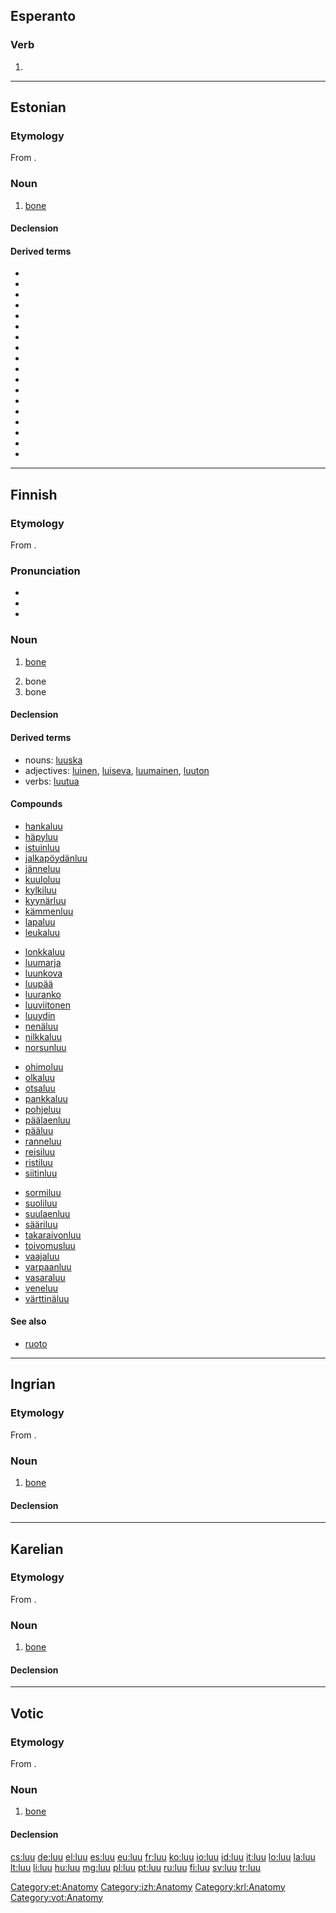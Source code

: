 {{also|lưu}}
==Esperanto==

===Verb===
{{head|eo}}

# {{eo-form of|lu|u}}

----

==Estonian==

===Etymology===
From {{etyl|urj-pro|et}} {{recons|luwi|lang=urj-pro}}.

===Noun===
{{et-noun|luu|luud}}

# {{context|skeleton|lang=et}} [[bone]]

====Declension====
{{et-decl-luu|l|u}}

====Derived terms====
* {{l|et|alalõualuu}}
* {{l|et|keeleluu}}
* {{l|et|kiilluu}}
* {{l|et|kiiruluu}}
* {{l|et|kuklaluu}}
* {{l|et|küünarluu}}
* {{l|et|ninaluu}}
* {{l|et|oimuluu}}
* {{l|et|otsmikuluu}}
* {{l|et|pealuu}}
* {{l|et|pindluu}}
* {{l|et|pisaraluu}}
* {{l|et|põhiluu}}
* {{l|et|sahkluu}}
* {{l|et|sarnaluu}}
* {{l|et|suulaeluu}}
* {{l|et|sõelluu}}
* {{l|et|ülalõualuu}}

[[Category:et:Anatomy]]

----

==Finnish==

===Etymology===
From {{etyl|urj-pro|fi}} {{recons|luwi|lang=urj-pro}}.

===Pronunciation===
* {{hyphenation|luu}}
* {{rhymes|uː|lang=fi}}
* {{IPA|[luː]|lang=fi}}

===Noun===
{{fi-noun}}

# {{context|skeleton|lang=fi}} [[bone]]
# bone {{qualifier|material}}
# bone {{qualifier|part of a corset}}

====Declension====
{{fi-decl-maa|lu|u}}

====Derived terms====
* nouns: [[luuska]]
* adjectives: [[luinen]], [[luiseva]], [[luumainen]], [[luuton]]
* verbs: [[luutua]]

====Compounds====
{{top4}}
* [[hankaluu]]
* [[häpyluu]]
* [[istuinluu]]
* [[jalkapöydänluu]]
* [[jänneluu]]
* [[kuuloluu]]
* [[kylkiluu]]
* [[kyynärluu]]
* [[kämmenluu]]
* [[lapaluu]]
* [[leukaluu]]
{{mid4}}
* [[lonkkaluu]]
* [[luumarja]]
* [[luunkova]]
* [[luupää]]
* [[luuranko]]
* [[luuviitonen]]
* [[luuydin]]
* [[nenäluu]]
* [[nilkkaluu]]
* [[norsunluu]]
{{mid4}}
* [[ohimoluu]]
* [[olkaluu]]
* [[otsaluu]]
* [[pankkaluu]]
* [[pohjeluu]]
* [[päälaenluu]]
* [[pääluu]]
* [[ranneluu]]
* [[reisiluu]]
* [[ristiluu]]
* [[siitinluu]]
{{mid4}}
* [[sormiluu]]
* [[suoliluu]]
* [[suulaenluu]]
* [[sääriluu]]
* [[takaraivonluu]]
* [[toivomusluu]]
* [[vaajaluu]]
* [[varpaanluu]]
* [[vasaraluu]]
* [[veneluu]]
* [[värttinäluu]]
{{bottom}}

====See also====
* [[ruoto]]

----

==Ingrian==

===Etymology===
From {{etyl|urj-pro|izh}} {{recons|luwi|lang=urj-pro}}.

===Noun===
{{izh-noun|luun|luuta}}

# [[bone]]

====Declension====
{{izh-decl|luu|luun|luuta|luuhu|luuz|luust|luulle|luul|luult|luuks|luun|luut|luijjen|luita|luihe|luiz|luist|luille|luil|luilt|luiks|luin}}

[[Category:izh:Anatomy]]

----

==Karelian==

===Etymology===
From {{etyl|urj-pro|krl}} {{recons|luwi|lang=urj-pro}}.

===Noun===
{{head|krl|noun}}

# [[bone]]

====Declension====
{{krl-decl|title=luu|luu|luun|luudu|luun|luus|luuspäi|luuh|luul|luulpäi|luule|luunnu|luukse|–|luuttah|luunke|luuči
|luut|luuloin|luuloi|luut|luulois|luuloispäi|luuloih|luuloil|luuloilpäi|luuloile|luuloinnu|luuloikse|luuloin|luuloittah|luuloinke|luuloiči}}

[[Category:krl:Anatomy]]

----

==Votic==

===Etymology===
From {{etyl|urj-pro|vot}} {{recons|luwi|lang=urj-pro}}.

===Noun===
{{vot-noun|luu|luut}}

# [[bone]]

====Declension====
{{vot-decl|luu|luu|luut|luhõõ|luuz|luuss|luulõ|luull|luult|luussi|luuna|luuka|luussa|luud|luďďe|luit|luise|luiz|luiss|luilõ|luill|luilt|luissi|luina|luika|luissa}}

[[Category:vot:Anatomy]]

[[cs:luu]]
[[de:luu]]
[[el:luu]]
[[es:luu]]
[[eu:luu]]
[[fr:luu]]
[[ko:luu]]
[[io:luu]]
[[id:luu]]
[[it:luu]]
[[lo:luu]]
[[la:luu]]
[[lt:luu]]
[[li:luu]]
[[hu:luu]]
[[mg:luu]]
[[pl:luu]]
[[pt:luu]]
[[ru:luu]]
[[fi:luu]]
[[sv:luu]]
[[tr:luu]]